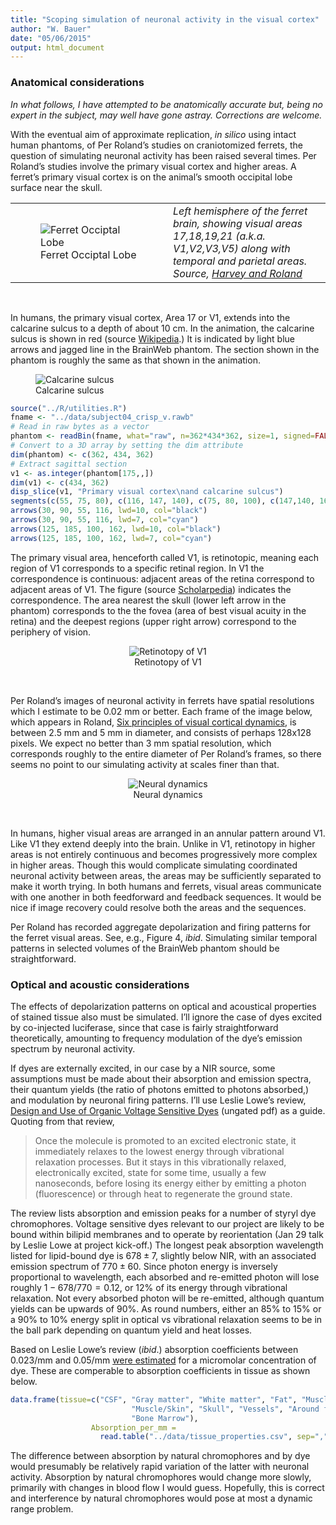 ```yaml
---
title: "Scoping simulation of neuronal activity in the visual cortex"
author: "W. Bauer"
date: "05/06/2015"
output: html_document
---
```


### Anatomical considerations

*In what follows, I have attempted to be anatomically accurate but, being no expert in the subject, may well have gone astray. Corrections are welcome.*

With the eventual aim of approximate replication, *in silico* using intact human phantoms, of Per Roland's studies on craniotomized ferrets, the question of simulating neuronal activity has been raised several times. Per Roland's studies involve the primary visual cortex and higher areas. A ferret's primary visual cortex is on the animal's smooth occipital lobe surface near the skull. 
<table width=80%><tr>
<td width=50%>![Ferret Occiptal Lobe][ferret_occipital]</td>
<td>*Left hemisphere of the ferret brain, showing visual areas 17,18,19,21 (a.k.a. V1,V2,V3,V5) along with temporal and parietal areas. Source, [Harvey and Roland](http://journal.frontiersin.org/article/10.3389/fnsys.2010.00028/abstract)*</td>
</tr></table><br/>

In humans, the primary visual cortex, Area 17 or V1, extends into the calcarine sulcus to a depth of about 10 cm. In the animation, the calcarine sulcus is shown in red (source [Wikipedia](http://en.wikipedia.org/wiki/Calcarine_sulcus).) It is indicated by light blue arrows and jagged line in the BrainWeb phantom. The section shown in the phantom is roughly the same as that shown in the animation.

![Calcarine sulcus][csulc]

```r
source("../R/utilities.R")
fname <- "../data/subject04_crisp_v.rawb"
# Read in raw bytes as a vector
phantom <- readBin(fname, what="raw", n=362*434*362, size=1, signed=FALSE, endian="big")
# Convert to a 3D array by setting the dim attribute
dim(phantom) <- c(362, 434, 362)
# Extract sagittal section
v1 <- as.integer(phantom[175,,])
dim(v1) <- c(434, 362)
disp_slice(v1, "Primary visual cortex\nand calcarine sulcus")
segments(c(55, 75, 80), c(116, 147, 140), c(75, 80, 100), c(147,140, 162), lty=1, lwd=3, col="cyan")
arrows(30, 90, 55, 116, lwd=10, col="black")
arrows(30, 90, 55, 116, lwd=7, col="cyan")
arrows(125, 185, 100, 162, lwd=10, col="black")
arrows(125, 185, 100, 162, lwd=7, col="cyan")
```

The primary visual area, henceforth called V1, is retinotopic, meaning each region of V1 corresponds to a specific retinal region. In V1 the correspondence is continuous: adjacent areas of the retina correspond to adjacent areas of V1. The figure (source [Scholarpedia](http://www.scholarpedia.org/article/Visual_map)) indicates the correspondence. The area nearest the skull (lower left arrow in the phantom) corresponds to the the fovea (area of best visual acuity in the retina) and the deepest regions (upper right arrow) correspond to the periphery of vision.

<center>![Retinotopy of V1][retinotopy]</center></br>

Per Roland's images of neuronal activity in ferrets have spatial resolutions which I estimate to be 0.02 mm or better. Each frame of the image below, which appears in Roland, [Six principles of visual cortical dynamics](http://journal.frontiersin.org/article/10.3389/fnsys.2010.00028/abstract), is between 2.5 mm and 5 mm in diameter, and consists of perhaps 128x128 pixels. We expect no better than 3 mm spatial resolution, which corresponds roughly to the entire diameter of Per Roland's frames, so there seems no point to our simulating activity at scales finer than that.

<center>![Neural dynamics][dynamics]</center></br>

In humans, higher visual areas are arranged in an annular pattern around V1. Like V1 they extend deeply into the brain. Unlike in V1, retinotopy in higher areas is not entirely continuous and becomes progressively more complex in higher areas. Though this would complicate simulating coordinated neuronal activity between areas, the areas may be sufficiently separated to make it worth trying. In both humans and ferrets, visual areas communicate with one another in both feedforward and feedback sequences. It would be nice if image recovery could resolve both the areas and the sequences.  

Per Roland has recorded aggregate depolarization and firing patterns for the ferret visual areas. See, e.g., Figure 4, *ibid*. Simulating similar temporal patterns in selected volumes of the BrainWeb phantom should be straightforward.

### Optical and acoustic considerations

The effects of depolarization patterns on optical and acoustical properties of stained tissue also must be simulated. I'll ignore the case of dyes excited by co-injected luciferase, since that case is fairly straightforward theoretically, amounting to frequency modulation of the dye's emission spectrum by neuronal activity.  

If dyes are externally excited, in our case by a NIR source, some assumptions must be made about their absorption and emission spectra, their quantum yields (the ratio of photons emitted to photons absorbed,) and modulation by neuronal firing patterns. I'll use Leslie Lowe's review, [Design and Use of Organic Voltage Sensitive Dyes](http://www.newbooks-services.de/MediaFiles/Texts/8/9781441965578_Excerpt_001.pdf) (ungated pdf) as a guide. Quoting from that review,

> Once the molecule is promoted to an excited electronic state, it immediately relaxes to the lowest energy through vibrational relaxation processes. But it stays in this vibrationally relaxed, electronically excited, state for some time, usually a few nanoseconds, before losing its energy
either by emitting a photon (fluorescence) or through heat to regenerate the ground state.

The review lists absorption and emission peaks for a number of styryl dye chromophores. Voltage sensitive dyes relevant to our project are likely to be bound within bilipid membranes and to operate by reorientation (Jan 29 talk by Leslie Lowe at project kick-off.) The longest peak absorption wavelength listed for lipid-bound dye is $678 \pm 7$, slightly below NIR, with an associated emission spectrum of $770 \pm 60.$ Since photon energy is inversely proportional to wavelength, each absorbed and re-emitted photon will lose roughly $1-678/770 = 0.12,$ or 12% of its energy through vibrational relaxation. Not every absorbed photon will be re-emitted, although quantum yields can be upwards of 90%. As round numbers, either an 85% to 15% or a 90% to 10% energy split in optical vs vibrational relaxation seems to be in the ball park depending on quantum yield and heat losses.

Based on Leslie Lowe's review (*ibid*.) absorption coefficients between 0.023/mm and 0.05/mm [were estimated](http://brain-initiative.github.io/know_brainR/Rmds/absorption.html) for a micromolar concentration of dye. These are comperable to absorption coefficients in tissue as shown below.

```r
data.frame(tissue=c("CSF", "Gray matter", "White matter", "Fat", "Muscle", 
                           "Muscle/Skin", "Skull", "Vessels", "Around fat", "Dura mater",
                           "Bone Marrow"),
                  Absorption_per_mm = 
                    read.table("../data/tissue_properties.csv", sep=",", header=FALSE)[2:12,2])
```

The difference between absorption by natural chromophores and by dye would presumably be relatively rapid variation of the latter with neuronal activity. Absorption by natural chromophores would change more slowly, primarily with changes in blood flow I would guess. Hopefully, this is correct and interference by natural chromophores would pose at most a dynamic range problem. 

[ferret_occipital]:../images/ferret_visual_areas.png

[csulc]:http://upload.wikimedia.org/wikipedia/commons/thumb/d/d0/Calcarine_sulcus_animation_small.gif/120px-Calcarine_sulcus_animation_small.gif "Calcarine sulcus"

[retinotopy]:http://www.scholarpedia.org/w/images/thumb/0/0d/Visual_map_Swindale_Human_visual_fields_Horton_2006.jpg/500px-Visual_map_Swindale_Human_visual_fields_Horton_2006.jpg "V1 Retinotopy"

[dynamics]:../images/ferret17.png
